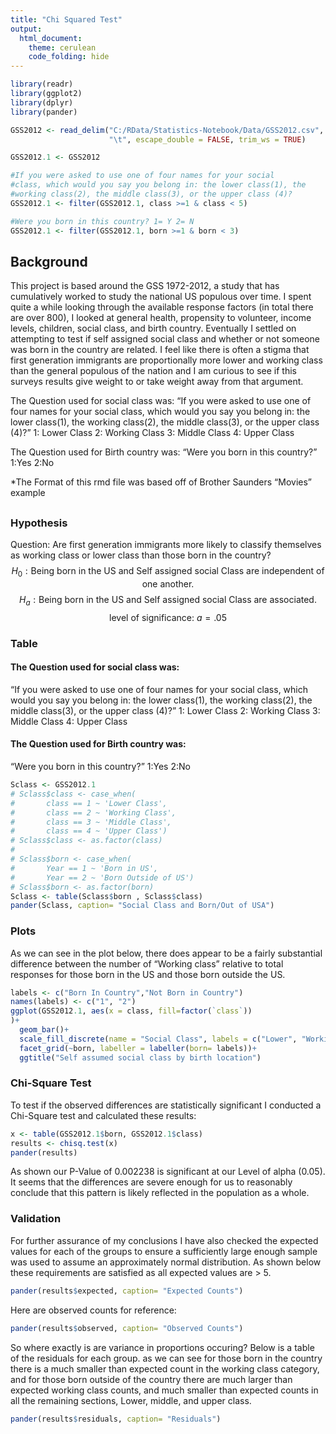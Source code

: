 ```yaml
---
title: "Chi Squared Test"
output: 
  html_document:
    theme: cerulean
    code_folding: hide
---
```



<!-- Directions

Come up with a chi squared test analysis of your own creation. 

* Write the Background and clearly state your question. Then collect data and perform the chi-squared test analysis in order to answer your question. Use the proper order of first, ask the question, then second, figure out the answer.

* You can use data from 
    - An R data set
    - the internet (like weather data, Facebook data, or sports data) 
    - your own experiment 
    - your own observational study
* However,     
    - Do not violate the "Human Subjects Rules" of the university: http://www.byui.edu/executive-strategy-and-planning/institutional-research/research-and-assessments/research-and-surveys

* You need a sample size large enough to meet the requirements of the chi squared test. Unfortunately, the sample size is completely dependent on the situation you select. A good rule of thumb is 10 observations per "combination-group" in your data.

-->

```r
library(readr)
library(ggplot2)
library(dplyr)
library(pander)
```

```r
GSS2012 <- read_delim("C:/RData/Statistics-Notebook/Data/GSS2012.csv", 
                      "\t", escape_double = FALSE, trim_ws = TRUE)

GSS2012.1 <- GSS2012

#If you were asked to use one of four names for your social 
#class, which would you say you belong in: the lower class(1), the 
#working class(2), the middle class(3), or the upper class (4)?
GSS2012.1 <- filter(GSS2012.1, class >=1 & class < 5)

#Were you born in this country? 1= Y 2= N
GSS2012.1 <- filter(GSS2012.1, born >=1 & born < 3)
```
## Background

This project is based around the GSS 1972-2012, a study that has cumulatively worked to study the national US populous over time. I spent quite a while looking through the available response factors (in total there are over 800), I looked at general health, propensity to volunteer, income levels, children, social class, and birth country. Eventually I settled on attempting to test if self assigned social class and whether or not someone was born in the country are related. I feel like there is often a stigma that first generation immigrants are proportionally more lower and working class than the general populous of the nation and I am curious to see if this surveys results give weight to or take weight away from that argument.

The Question used for social class was:
"If you were asked to use one of four names for your social 
class, which would you say you belong in: the lower class(1), the 
working class(2), the middle class(3), or the upper class (4)? "
1: Lower Class
2: Working Class
3: Middle Class
4: Upper Class

The Question used for Birth country was:
"Were you born in this country?" 
1:Yes
2:No


*The Format of this rmd file was based off of Brother Saunders "Movies" example

## {.tabset .tabset-pills .tabset-fade}

### Hypothesis
Question: Are first generation immigrants more likely to classify themselves as working class or lower class than those born in the country? 
$$
H_0: \text{Being born in the US and Self assigned social Class are independent of one another.}
$$
$$
H_a: \text{Being born in the US and Self assigned social Class are associated.}
$$
$$
\text{level of significance: } a = .05
$$

### Table

#### The Question used for social class was:
"If you were asked to use one of four names for your social 
class, which would you say you belong in: the lower class(1), the 
working class(2), the middle class(3), or the upper class (4)? "
1: Lower Class
2: Working Class
3: Middle Class
4: Upper Class

#### The Question used for Birth country was:
"Were you born in this country?" 
1:Yes
2:No

```r
Sclass <- GSS2012.1
# Sclass$class <- case_when(
#       class == 1 ~ 'Lower Class',
#       class == 2 ~ 'Working Class',
#       class == 3 ~ 'Middle Class',
#       class == 4 ~ 'Upper Class')
# Sclass$class <- as.factor(class) 
# 
# Sclass$born <- case_when(
#       Year == 1 ~ 'Born in US',
#       Year == 2 ~ 'Born Outside of US')
# Sclass$born <- as.factor(born)
Sclass <- table(Sclass$born , Sclass$class)
pander(Sclass, caption= "Social Class and Born/Out of USA")
```

### Plots
As we can see in the plot below, there does appear to be a fairly substantial difference between the number of "Working class" relative to total responses for those born in the US and those born outside the US.
```r
labels <- c("Born In Country","Not Born in Country")
names(labels) <- c("1", "2")
ggplot(GSS2012.1, aes(x = class, fill=factor(`class`))
)+ 
  geom_bar()+
  scale_fill_discrete(name = "Social Class", labels = c("Lower", "Working", "Middle", "Upper"))+
  facet_grid(~born, labeller = labeller(born= labels))+
  ggtitle("Self assumed social class by birth location")
```


### Chi-Square Test
To test if the observed differences are statistically significant I conducted a Chi-Square test and calculated these results:
```r
x <- table(GSS2012.1$born, GSS2012.1$class)
results <- chisq.test(x)
pander(results)
```

As shown our P-Value of 0.002238 is significant at our Level of alpha (0.05). It seems that the differences are severe enough for us to reasonably conclude that this pattern is likely reflected in the population as a whole.


### Validation
For further assurance of my conclusions I have also checked the expected values for each of the groups to ensure a sufficiently large enough sample was used to assume an approximately normal distribution. As shown below these requirements are satisfied as all expected values are > 5.
```r
pander(results$expected, caption= "Expected Counts")
```

Here are observed counts for reference:
```r
pander(results$observed, caption= "Observed Counts")
```




So where exactly is are variance in proportions occuring? Below is a table of the residuals for each group. as we can see for those born in the country there is a much smaller than expected count in the working class category, and for those born outside of the country there are much larger than expected working class counts, and much smaller than expected counts in all the remaining sections, Lower, middle, and upper class.

```r
pander(results$residuals, caption= "Residuals")
```



